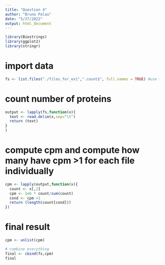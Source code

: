 ```yaml
---
title: "Question 4"
author: "Bruno Palau"
date: "5/27/2022"
output: html_document
---
```


```r
library(Biostrings)
library(ggplot2)
library(stringr)

```

# import data
```r
fs <- list.files("./files_for_ex1",".count$", full.names = TRUE) #use the directory where you saved your files!
```

# count number of proteins
```r
output <- lapply(fs,function(x){
  text <- read.delim(x,sep="\t")
  return (text)
}
)
```

# compute cpm and compute how many have cpm >1 for each file individually
```r

cpm <- lapply(output,function(x){
  count <- x[,2]
  cpm <- 1e6 * count/sum(count)
  cond <- cpm >1
  return (length(count[cond]))
})

```

# final result
```r
cpm <- unlist(cpm)

# combine everything
final <- cbind(fs,cpm)
final
```
